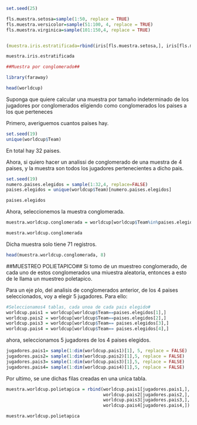 ```r
set.seed(25)

fls.muestra.setosa=sample(1:50, replace = TRUE)
fls.muestra.versicolor=sample(51:100, 4, replace = TRUE)
fls.muestra.virginica=sample(101:150,4, replace = TRUE)



```

```r
(muestra.iris.estratificada=rbind(iris[fls.muestra.setosa,], iris[fls.muestra.versicolor,], iris[fls.muestra.virginica,]))

```

```r
muestra.iris.estratificada
```

```r

##Muestra por conglomerado##

library(faraway)
```

```r
head(worldcup)
```

Suponga que quiere calcular una muestra por tamaño indeterminado de los jugadores por conglomerados eligiendo como conglomerados los paises a los que perteneces

Primero, averiguemos cuantos paises hay. 

```r
set.seed(19)
unique(worldcup$Team)
```

En total hay 32 paises.

Ahora, si quiero hacer un analissi de conglomerado de una muestra de 4 paises, y la muestra son todos los jugadores pertenecientes a dicho pais. 

```r
set.seed(19)
numero.paises.elegidos = sample(1:32,4, replace=FALSE)
paises.elegidos = unique(worldcup$Team)[numero.paises.elegidos]

paises.elegidos
```

Ahora, seleccionemos la muestra conglomerada.

```r
muestra.worldcup.conglomerada = worldcup[worldcup$Team%in%paises.elegidos,]

muestra.worldcup.conglomerada
```

Dicha muestra solo tiene 71 registros.
```r
head(muestra.worldcup.conglomerada, 8)
```

##MUESTREO POLIETAPICO##
Si tomo de un muestreo conglomerado, de cada uno de estos conglomerados una miuestra aleatoria, entonces a esto de le llama un muestreo poletapico. 

Para un eje plo, del analisis de conglomerados anterior, de los 4 paises seleccionados, voy a elegir 5 jugadores. Para ello: 

```r
#Seleccionamos4 tablas, cada unoa de cada pais elegido#
worldcup.pais1 = worldcup[worldcup$Team==paises.elegidos[1],]
worldcup.pais2 = worldcup[worldcup$Team==paises.elegidos[2],]
worldcup.pais3 = worldcup[worldcup$Team== paises.elegidos[3],]
worldcup.pais4 = worldcup[worldcup$Team== paises.elegidos[4],]
```

ahora, seleccionamos 5 jugadores de los 4 paises elegidos. 

```r
jugadores.pais1= sample(1:dim(worldcup.pais1)[1], 5, replace = FALSE)
jugadores.pais2= sample(1:dim(worldcup.pais2)[1],5, replace = FALSE)
jugadores.pais3= sample(1:dim(worldcup.pais3)[1],5, replace = FALSE)
jugadores.pais4= sample(1:dim(worldcup.pais4)[1],5, replace = FALSE)
```

Por ultimo, se une dichas filas creadas en una unica tabla.

```r
muestra.worldcup.polietapica = rbind(worldcup.pais1[jugadores.pais1,],
                                     worldcup.pais2[jugadores.pais2,],
                                     worldcup.pais3[jugadores.pais3,],
                                     worldcup.pais4[jugadores.pais4,])

muestra.worldcup.polietapica

```


